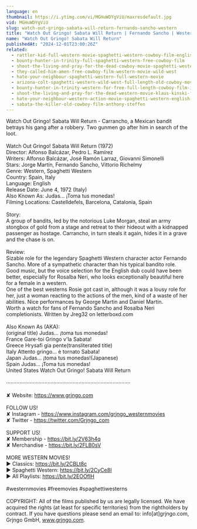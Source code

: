 ```yaml
---
language: en
thumbnail: https://i.ytimg.com/vi/MGHuWDYgViU/maxresdefault.jpg
vid: MGHuWDYgViU
slug: watch-out-gringo-sabata-will-return-fernando-sancho-western
title: "Watch Out Gringo! Sabata Will Return | Fernando Sancho | Western"
name: "Watch Out Gringo! Sabata Will Return"
publishedAt: "2024-12-01T23:00:26Z"
related:
  - rattler-kid-full-western-movie-spaghetti-western-cowboy-film-english
  - bounty-hunter-in-trinity-full-spaghetti-western-free-cowboy-film
  - shoot-the-living-and-pray-for-the-dead-cowboy-movie-spaghetti-western
  - they-called-him-amen-free-cowboy-film-western-movie-wild-west
  - hate-your-neighbour-spaghetti-western-full-western-movie
  - arizona-colt-spaghetti-western-wild-west-full-length-old-cowboy-movie
  - bounty-hunter-in-trinity-western-for-free-full-length-cowboy-film-italo-western
  - shoot-the-living-and-pray-for-the-dead-western-movie-klaus-kinski-full-movie
  - hate-your-neighbour-western-action-movie-spaghetti-western-english-cowboy-film
  - sabata-the-killer-old-cowboy-film-anthony-steffen
---
```


Watch Out Gringo! Sabata Will Return - Carrancho, a Mexican bandit betrays his gang after a robbery. Two gunmen go after him in search of the loot.<br />
<br />
Watch Out Gringo! Sabata Will Return (1972)<br />
Director: Alfonso Balcázar, Pedro L. Ramírez<br />
Writers: Alfonso Balcázar, José Ramón Larraz, Giovanni Simonelli<br />
Stars: Jorge Martín, Fernando Sancho, Vittorio Richelmy<br />
Genre: Western, Spaghetti Western<br />
Country: Spain, Italy<br />
Language: English<br />
Release Date: June 4, 1972 (Italy)<br />
Also Known As: Judas... ¡Toma tus monedas!<br />
Filming Locations: Castelldefels, Barcelona, Catalonia, Spain<br />
<br />
Story:<br />
A group of bandits, led by the notorious Luke Morgan, steal an army stongbox of gold from a stage and retreat to their hideout with a kidnapped passenger as hostage. Carrancho, in turn steals it again, hides it in a grave and the chase is on.<br />
<br />
Review:<br />
Sizable role for the legendary Spaghetti Western character actor Fernando Sancho. More of a sympathetic character than his typical bandito role.<br />
Good music, but the voice selection for the English dub could have been better, especially for Rosalba Neri, who looks exceptionally beautiful here for a female in a western.<br />
One of the best westerns Rosie got cast in, although it was a lousy role for her, just a woman reacting to the actions of the men, kind of a waste of her abilities. Nice performances by George Martin and Daniel Martín.<br />
Worth a watch for fans of Fernando Sancho and Rosalba Neri completionists. Written by Jreg32 on letterboxd.com<br />
<br />
Also Known As (AKA):<br />
(original title) Judas... ¡toma tus monedas!<br />
France Gare-toi Gringo v'la Sabata!<br />
Greece Hrysafi gia pente(transliterated title)<br />
Italy Attento gringo... è tornato Sabata!<br />
Japan Judas... ¡toma tus monedas!(Japanese)<br />
Spain Judas... ¡Toma tus monedas!<br />
United States Watch Out Gringo! Sabata Will Return<br />
<br />
····················································································<br />
<br />
✘ Website: https://www.grjngo.com<br />
<br />
FOLLOW US!<br />
✘ Instagram - https://www.instagram.com/grjngo_westernmovies<br />
✘ Twitter - https://twitter.com/Grjngo_com<br />
<br />
SUPPORT US!<br />
✘ Membership - https://bit.ly/2V63h4q<br />
✘ Merchandise - https://bit.ly/2FLB0sV<br />
<br />
MORE WESTERN MOVIES! <br />
► Classics: https://bit.ly/2CBLt8c <br />
► Spaghetti Western: https://bit.ly/2CyCe8I <br />
► All Playlists: https://bit.ly/2EOOfIH <br />
<br />
#westernmovies #freemovies #spaghettiwesterns<br />
<br />
COPYRIGHT: All of the films published by us are legally licensed. We have acquired the rights (at least for specific territories) from the rightholders by contract. If you have questions please send an email to: info[at]grjngo.com, Grjngo GmbH, www.grjngo.com.
